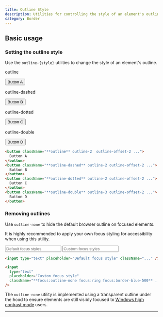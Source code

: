 ```yaml
---
title: Outline Style
description: Utilities for controlling the style of an element's outline.
category: Border
---
```



## Basic usage

### Setting the outline style

Use the `outline-{style}` utilities to change the style of an element's outline.

<Example>
  <div className="grid grid-cols-2 sm:grid-cols-4 gap-6 text-white text-sm font-semibold text-center">
    <div className="flex flex-col items-center shrink-0">
      <p className="font-medium text-sm text-slate-500 font-mono text-center mb-3 dark:text-slate-400">
        outline
      </p>
      <button className="px-4 py-2 font-semibold text-sm bg-white text-slate-700 border border-slate-300 rounded-md shadow-sm outline outline-2 outline-offset-2 outline-indigo-500 dark:bg-slate-700 dark:text-slate-200 dark:border-transparent">
        Button A
      </button>
    </div>
    <div className="flex flex-col items-center shrink-0">
      <p className="font-medium text-sm text-slate-500 font-mono text-center mb-3 dark:text-slate-400">
        outline-dashed
      </p>
      <button className="px-4 py-2 font-semibold text-sm bg-white text-slate-700 border border-slate-300 rounded-md shadow-sm outline-dashed outline-2 outline-offset-2 outline-indigo-500 dark:bg-slate-700 dark:text-slate-200 dark:border-transparent">
        Button B
      </button>
    </div>
    <div className="flex flex-col items-center shrink-0">
      <p className="font-medium text-sm text-slate-500 font-mono text-center mb-3 dark:text-slate-400">
        outline-dotted
      </p>
      <button className="px-4 py-2 font-semibold text-sm bg-white text-slate-700 border border-slate-300 rounded-md shadow-sm outline-dotted outline-2 outline-offset-2 outline-indigo-500 dark:bg-slate-700 dark:text-slate-200 dark:border-transparent">
        Button C
      </button>
    </div>
    <div className="flex flex-col items-center shrink-0">
      <p className="font-medium text-sm text-slate-500 font-mono text-center mb-3 dark:text-slate-400">
        outline-double
      </p>
      <button className="px-4 py-2 font-semibold text-sm bg-white text-slate-700 border border-slate-300 rounded-md shadow-sm outline-double outline-3 outline-offset-2 outline-indigo-500 dark:bg-slate-700 dark:text-slate-200 dark:border-transparent">
        Button D
      </button>
    </div>
  </div>
</Example>

```html
<button className="**outline** outline-2  outline-offset-2 ...">
  Button A
</button>
<button className="**outline-dashed** outline-2 outline-offset-2 ...">
  Button B
</button>
<button className="**outline-dotted** outline-2 outline-offset-2 ...">
  Button C
</button>
<button className="**outline-double** outline-3 outline-offset-2 ...">
  Button D
</button>
```

### Removing outlines

Use `outline-none` to hide the default browser outline on focused elements.

It is highly recommended to apply your own focus styling for accessibility when using this utility.

<Example hint="Focus the input to see the expected behaviour">
  <div className="flex flex-col sm:flex-row items-center justify-center gap-x-16 gap-y-8 px-0 sm:px-10 font-mono font-bold">
    <input
      type="text"
      placeholder="Default focus styles"
      className="font-sans block text-sm w-full py-2 px-3 ring-1 ring-slate-900/10 text-slate-500 rounded-lg shadow-sm dark:bg-slate-800 dark:ring-0 dark:highlight-white/5 dark:text-slate-400"
    />
    <input
      type="text"
      placeholder="Custom focus styles"
      className="font-sans block text-sm w-full py-2 px-3 ring-1 ring-slate-900/10 text-slate-500 rounded-lg shadow-sm focus:outline-none focus:ring focus:ring-blue-300 focus:border-blue-500 dark:bg-slate-800 dark:ring-0 dark:highlight-white/5 dark:text-slate-400 dark:focus:ring dark:focus:ring-blue-300"
    />
  </div>
</Example>

```html
<input type="text" placeholder="Default focus style" className="..." />

<input
  type="text"
  placeholder="Custom focus style"
  className="**focus:outline-none focus:ring focus:border-blue-500** ..."
/>
```

The `outline-none` utility is implemented using a transparent outline under the hood to ensure elements are still visibly focused to [Windows high contrast mode](https://blogs.windows.com/msedgedev/2020/09/17/styling-for-windows-high-contrast-with-new-standards-for-forced-colors/) users.

---
